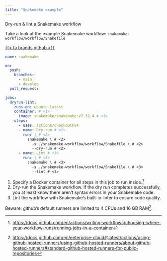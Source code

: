 ```yaml
---
title: "Snakemake example"
---
```


Dry-run & lint a Snakemake workflow

Take a look at the example Snakemake workflow: `snakemake-workflow/workflow/Snakefile`

[{{< fa brands github >}}](https://github.com/kelly-sovacool/gh-actions-sandbox/tree/main/.github/workflows/build-python.yml)

```yaml
name: snakemake

on:
  push:
    branches:
      - main
      - develop
  pull_request:

jobs:
  dryrun-lint:
    runs-on: ubuntu-latest
    container: # <1>
      image: snakemake/snakemake:v7.32.4 # <1>
    steps:
      - uses: actions/checkout@v4
      - name: Dry-run # <2>
        run: | # <2>
          snakemake \ # <2>
            -s ./snakemake-workflow/workflow/Snakefile \ # <2>
            --dry-run # <2>
      - name: Lint # <3>
        run: | # <3>
          snakemake \ # <3>
            -s ./snakemake-workflow/workflow/Snakefile \ # <3>
            --lint # <3>
```
1. Specify a Docker container for all steps in this job to run inside.^[<https://docs.github.com/en/actions/writing-workflows/choosing-where-your-workflow-runs/running-jobs-in-a-container>]
2. Dry-run the Snakemake workflow. If the dry run completes successfully, you at least know there aren't syntax errors in your Snakemake code.
3. Lint the workflow with Snakemake's built-in linter to ensure code quality.

Beware: github's default runners are limited to 4 CPUs and 16 GB RAM^[<https://docs.github.com/en/enterprise-cloud@latest/actions/using-github-hosted-runners/using-github-hosted-runners/about-github-hosted-runners#standard-github-hosted-runners-for-public-repositories>].